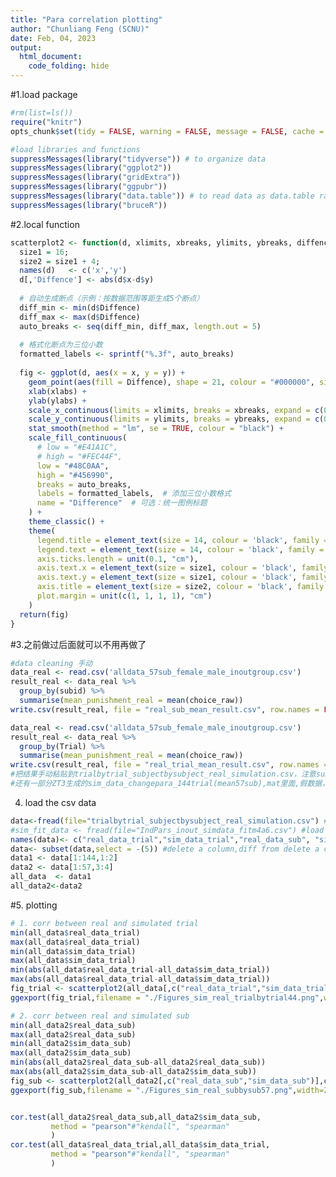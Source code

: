 ```yaml
---
title: "Para correlation plotting"
author: "Chunliang Feng (SCNU)"
date: Feb, 04, 2023
output:
  html_document:
    code_folding: hide
---
```

#1.load package
```r
#rm(list=ls())
require("knitr") 
opts_chunk$set(tidy = FALSE, warning = FALSE, message = FALSE, cache = FALSE)

#load libraries and functions
suppressMessages(library("tidyverse")) # to organize data
suppressMessages(library("ggplot2"))
suppressMessages(library("gridExtra"))
suppressMessages(library("ggpubr"))
suppressMessages(library("data.table")) # to read data as data.table rather than data.frame.
suppressMessages(library("bruceR"))
```

#2.local function
```r
scatterplot2 <- function(d, xlimits, xbreaks, ylimits, ybreaks, diffence, xlabs, ylabs) {
  size1 = 16;
  size2 = size1 + 4;
  names(d)   <- c('x','y')
  d[,'Diffence'] <- abs(d$x-d$y)
  
  # 自动生成断点（示例：按数据范围等距生成5个断点）
  diff_min <- min(d$Diffence)
  diff_max <- max(d$Diffence)
  auto_breaks <- seq(diff_min, diff_max, length.out = 5)
  
  # 格式化断点为三位小数
  formatted_labels <- sprintf("%.3f", auto_breaks)
  
  fig <- ggplot(d, aes(x = x, y = y)) +
    geom_point(aes(fill = Diffence), shape = 21, colour = "#000000", size = 2, alpha = 0.8) + 
    xlab(xlabs) + 
    ylab(ylabs) +
    scale_x_continuous(limits = xlimits, breaks = xbreaks, expand = c(0, 0)) +
    scale_y_continuous(limits = ylimits, breaks = ybreaks, expand = c(0, 0)) +
    stat_smooth(method = "lm", se = TRUE, colour = "black") +
    scale_fill_continuous(
      # low = "#E41A1C", 
      # high = "#FEC44F", 
      low = "#48C0AA", 
      high = "#456990",
      breaks = auto_breaks,
      labels = formatted_labels,  # 添加三位小数格式
      name = "Difference"  # 可选：统一图例标题
    ) +
    theme_classic() +
    theme(
      legend.title = element_text(size = 14, colour = 'black', family = "serif",face = "bold"),
      legend.text = element_text(size = 14, colour = 'black', family = "serif",face = "bold"),
      axis.ticks.length = unit(0.1, "cm"),
      axis.text.x = element_text(size = size1, colour = 'black', family = "serif",face = "bold"),
      axis.text.y = element_text(size = size1, colour = 'black', family = "serif",face = "bold"),
      axis.title = element_text(size = size2, colour = 'black', family = "serif",face = "bold"),
      plot.margin = unit(c(1, 1, 1, 1), "cm")
    )
  return(fig)
}
```

#3.之前做过后面就可以不用再做了
```r
#data cleaning 手动
data_real <- read.csv('alldata_57sub_female_male_inoutgroup.csv')
result_real <- data_real %>%
  group_by(subid) %>%
  summarise(mean_punishment_real = mean(choice_raw))
write.csv(result_real, file = "real_sub_mean_result.csv", row.names = FALSE)

data_real <- read.csv('alldata_57sub_female_male_inoutgroup.csv')
result_real <- data_real %>%
  group_by(Trial) %>%
  summarise(mean_punishment_real = mean(choice_raw))
write.csv(result_real, file = "real_trial_mean_result.csv", row.names = FALSE)
#把结果手动粘贴到trialbytrial_subjectbysubject_real_simulation.csv，注意sub顺序 
#还有一部分ZT3生成的sim_data_changepara_144trial(mean57sub),mat里面,假数据，也手动粘贴
```

4. load the csv data
```r
data<-fread(file="trialbytrial_subjectbysubject_real_simulation.csv") #load as data.table: https://digitaschools.com/read-csv-in-r-importing-data/
#sim_fit_data <- fread(file="IndPars_inout_simdata_fitm4a6.csv") #load as data.table
names(data)<- c("real_data_trial","sim_data_trial","real_data_sub", "sim_data_sub")
data<- subset(data,select = -(5)) #delete a column,diff from delete a col from data.frame
data1 <- data[1:144,1:2]  
data2 <- data[1:57,3:4]  
all_data  <- data1
all_data2<-data2
```

#5. plotting
```r
# 1. corr between real and simulated trial
min(all_data$real_data_trial)
max(all_data$real_data_trial)
min(all_data$sim_data_trial)
max(all_data$sim_data_trial)
min(abs(all_data$real_data_trial-all_data$sim_data_trial))
max(abs(all_data$real_data_trial-all_data$sim_data_trial))
fig_trial <- scatterplot2(all_data[,c("real_data_trial","sim_data_trial")],c(0,6),seq(from=0,to=6,by=0.5),c(0,6),seq(from=0,to=6,by=0.5),c(0.0,0.2,0.4,0.6,0.8),xlabs='Actual behaviors(trial by trial)',ylabs='Model prediction(trial by trial)')
ggexport(fig_trial,filename = "./Figures_sim_real_trialbytrial44.png",width=2500,height=1500,res = 300)

# 2. corr between real and simulated sub
min(all_data2$real_data_sub)
max(all_data2$real_data_sub)
min(all_data2$sim_data_sub)
max(all_data2$sim_data_sub)
min(abs(all_data2$real_data_sub-all_data2$real_data_sub))
max(abs(all_data2$sim_data_sub-all_data2$sim_data_sub))
fig_sub <- scatterplot2(all_data2[,c("real_data_sub","sim_data_sub")],c(0,4),seq(from=0,to=4,by=0.5),c(0,4),seq(from=0,to=4,by=0.5),c(0.4,0.2,0.4,0.6,0.8),xlabs='Actual behaviors(subject by subject)',ylabs='Model prediction(subject by subject')
ggexport(fig_sub,filename = "./Figures_sim_real_subbysub57.png",width=2500,height=1500,res = 300)


cor.test(all_data2$real_data_sub,all_data2$sim_data_sub,
         method = "pearson"#"kendall", "spearman"
         )
cor.test(all_data$real_data_trial,all_data$sim_data_trial,
         method = "pearson"#"kendall", "spearman"
         )



```





